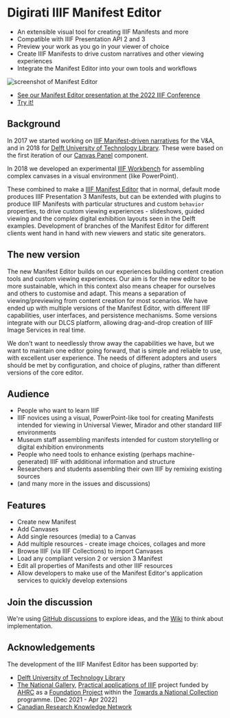 # Digirati IIIF Manifest Editor

- An extensible visual tool for creating IIIF Manifests and more
- Compatible with IIIF Presentation API 2 and 3
- Preview your work as you go in your viewer of choice
- Create IIIF Manifests to drive custom narratives and other viewing experiences
- Integrate the Manifest Editor into your own tools and workflows

![screenshot of Manifest Editor](./img/manifest-editor.png)

- [See our Manifest Editor presentation at the 2022 IIIF Conference](https://www.youtube.com/watch?v=q9shfA3BqsM&list=PLYPP1-8uH9c6iAN6nZ-XWBhtwZW_lSesZ&index=1&t=7275s)
- [Try it!](https://manifest-editor-site.netlify.app/)

## Background

In 2017 we started working on [IIIF Manifest-driven narratives](https://medium.com/digirati-ch/reaching-into-collections-to-tell-stories-3dc32a1772af) for the V&A, and in 2018 for [Delft University of Technology Library](https://drive.google.com/file/d/1ZRXJaOYNbOD0jsOF79maKhxl5re4-2Kt/view). These were based on the first iteration of our [Canvas Panel](https://iiif-canvas-panel.netlify.app/) component.

In 2018 we developed an experimental [IIIF Workbench](https://www.youtube.com/watch?v=HHQdQ8Ti5eI&t=12s) for assembling complex canvases in a visual environment (like PowerPoint).

These combined to make a [IIIF Manifest Editor](https://www.youtube.com/watch?v=D8oA3rHbvPM) that in normal, default mode produces IIIF Presentation 3 Manifests, but can be extended with plugins to produce IIIF Manifests with particular structures and custom `behavior` properties, to drive custom viewing experiences - slideshows, guided viewing and the complex digital exhibition layouts seen in the Delft examples. Development of branches of the Manifest Editor for different clients went hand in hand with new viewers and static site generators.

## The new version

The new Manifest Editor builds on our experiences building content creation tools and custom viewing experiences. Our aim is for the new editor to be more sustainable, which in this context also means cheaper for ourselves and others to customise and adapt. This means a separation of viewing/previewing from content creation for most scenarios. We have ended up with multiple versions of the Manifest Editor, with different IIIF capabilities, user interfaces, and persistence mechanisms. Some versions integrate with our DLCS platform, allowing drag-and-drop creation of IIIF Image Services in real time.

We don't want to needlessly throw away the capabilities we have, but we want to maintain one editor going forward, that is simple and reliable to use, with excellent user experience. The needs of different adopters and users should be met by configuration, and choice of plugins, rather than different versions of the core editor.

## Audience

- People who want to learn IIIF
- IIIF novices using a visual, PowerPoint-like tool for creating Manifests intended for viewing in Universal Viewer, Mirador and other standard IIIF environments
- Museum staff assembling manifests intended for custom storytelling or digital exhibition environments
- People who need tools to enhance existing (perhaps machine-generated) IIIF with additional information and structure
- Researchers and students assembling their own IIIF by remixing existing sources
- (and many more in the issues and discussions)

## Features

- Create new Manifest
- Add Canvases
- Add single resources (media) to a Canvas
- Add multiple resources - create image choices, collages and more
- Browse IIIF (via IIIF Collections) to import Canvases
- Load any compliant version 2 or version 3 Manifest
- Edit all properties of Manifests and other IIIF resources
- Allow developers to make use of the Manifest Editor's application services to quickly develop extensions

## Join the discussion

We're using [GitHub discussions](https://github.com/digirati-co-uk/iiif-manifest-editor/discussions) to explore ideas, and the [Wiki](https://github.com/digirati-co-uk/iiif-manifest-editor/wiki) to think about implementation.

## Acknowledgements

The development of the IIIF Manifest Editor has been supported by:

- [Delft University of Technology Library](https://www.tudelft.nl/library)
- [The National Gallery](https://www.nationalgallery.org.uk/), [Practical applications of IIIF](https://tanc-ahrc.github.io/IIIF-TNC/) project funded by [AHRC](https://ahrc.ukri.org/) as a [Foundation Project](https://www.nationalcollection.org.uk/Foundation-Projects) within the [Towards a National Collection](https://www.nationalcollection.org.uk/) programme. [Dec 2021 - Apr 2022]
- [Canadian Research Knowledge Network](https://www.crkn-rcdr.ca/en)
